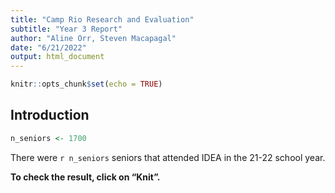 ```yaml
---
title: "Camp Rio Research and Evaluation"
subtitle: "Year 3 Report"
author: "Aline Orr, Steven Macapagal"
date: "6/21/2022"
output: html_document
---
```


```r
knitr::opts_chunk$set(echo = TRUE)
```

## Introduction

```r
n_seniors <- 1700
```

There were `r n_seniors` seniors that attended IDEA in the 21-22 school year. 

**To check the result, click on "Knit".**